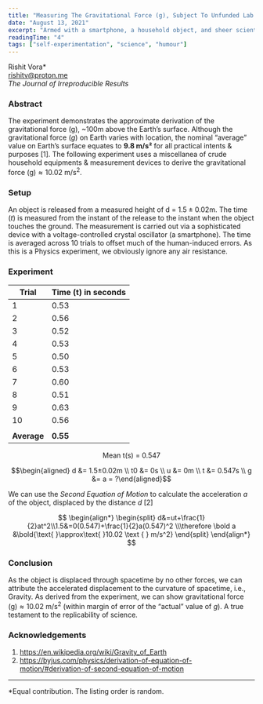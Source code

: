 ```yaml
---
title: "Measuring The Gravitational Force (g), Subject To Unfunded Lab Dispositions"
date: "August 13, 2021"
excerpt: "Armed with a smartphone, a household object, and sheer scientific audacity, we approximate gravity at 10.02 m/s²—nearly proving Newton right (give or take a kitchen tile)."
readingTime: "4"
tags: ["self-experimentation", "science", "humour"]
---
```


Rishit Vora*\
rishitv@proton.me\
_The Journal of Irreproducible Results_

### Abstract
The experiment demonstrates the approximate derivation of the gravitational force (g), ~100m above the Earth’s surface. Although the gravitational force ($g$) on Earth varies with location, the nominal “average” value on Earth’s surface equates to **9.8 m/s²** for all practical intents & purposes [1]. The following experiment uses a miscellanea of crude household equipments & measurement devices to derive the $\text{gravitational force (g)} \approx \text{10.02 m/s}^2$.

### Setup
An object is released from a measured height of $\text {d = 1.5}\pm\text{0.02m}$. The time ($t$) is measured from the instant of the release to the instant when the object touches the ground. The measurement is carried out via a sophisticated device with a voltage-controlled crystal oscillator (a smartphone). The time is averaged across 10 trials to offset much of the human-induced errors. As this is a Physics experiment, we obviously ignore any air resistance.

### Experiment

| Trial | Time (t) in seconds |
|-------|---------------------|
| 1     | 0.53                |
| 2     | 0.56                |
| 3     | 0.52                |
| 4     | 0.53                |
| 5     | 0.50                |
| 6     | 0.53                |
| 7     | 0.60                |
| 8     | 0.51                |
| 9     | 0.63                |
| 10    | 0.56                |
|       |                     |
| **Average** | **0.55**     |

$$
\text{Mean t(s) =  0.547}
$$

$$\begin{aligned} d &= 1.5±0.02m \\ t0 &= 0s \\ u &= 0m \\ t &= 0.547s \\ g &= a = ?\end{aligned}$$

We can use the _Second Equation of Motion_ to calculate the acceleration $a$ of the object, displaced by the distance $d$ [2]

$$
\begin{align*}
\begin{split}
    d&=ut+\frac{1}{2}at^2\\1.5&=0(0.547)+\frac{1}{2}a(0.547)^2 \\\therefore \bold a &\bold{\text{ }\approx\text{ }10.02 \text { } m/s^2}
\end{split}
\end{align*}
$$

### Conclusion
As the object is displaced through spacetime by no other forces, we can attribute the accelerated displacement to the curvature of spacetime, i.e., Gravity. As derived from the experiment, we can show $\text{gravitational force (g)} \approx \text{10.02 m/s}^2$ (within margin of error of the “actual” value of $g$). A true testament to the replicability of science.

### Acknowledgements
1. https://en.wikipedia.org/wiki/Gravity_of_Earth
2. https://byjus.com/physics/derivation-of-equation-of-motion/#derivation-of-second-equation-of-motion

---
*Equal contribution. The listing order is random.

